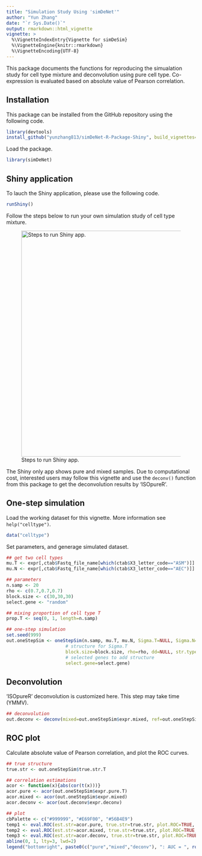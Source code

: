 ```yaml
---
title: "Simulation Study Using 'simDeNet'"
author: "Yun Zhang"
date: "`r Sys.Date()`"
output: rmarkdown::html_vignette
vignette: >
  %\VignetteIndexEntry{Vignette for simDeSim}
  %\VignetteEngine{knitr::rmarkdown}
  %\VignetteEncoding{UTF-8}
---
```


This package documents the functions for reproducing the simualation study for cell type mixture and deconvolution using pure cell type. Co-expression is evaluated based on absolute value of Pearson correlation.

## Installation

This package can be installed from the GitHub repository using the following code.
```r
library(devtools)
install_github("yunzhang813/simDeNet-R-Package-Shiny", build_vignettes=TRUE)
```

Load the package.
```r
library(simDeNet)
```

## Shiny application

To lauch the Shiny application, please use the following code.

```r
runShiny()
```

Follow the steps below to run your own simulation study of cell type mixture.

![Steps to run Shiny app.](Shiny-steps.png){width=600px}

The Shiny only app shows pure and mixed samples. Due to computational cost, interested users may follow this vignette and use the `deconv()` function from this package to get the deconvolution results by 'ISOpureR'.

## One-step simulation

Load the working dataset for this vignette. More information see `help("celltype")`.
```r
data("celltype")
```

Set parameters, and generage simulated dataset.
```r
## get two cell types
mu.T <- expr[,ctab$Fastq_file_name[which(ctab$X3_letter_code=="ASM")]]
mu.N <- expr[,ctab$Fastq_file_name[which(ctab$X3_letter_code=="AEC")]]

## parameters
n.samp <- 20
rho <- c(0.7,0.7,0.7)
block.size <- c(30,30,30)
select.gene <- "random"

## mixing proportion of cell type T
prop.T <- seq(0, 1, length=n.samp)

## one-step simulation
set.seed(999)
out.oneStepSim <- oneStepSim(n.samp, mu.T, mu.N, Sigma.T=NULL, Sigma.N=NULL, prop.T=prop.T, 
                      # structure for Sigma.T
                      block.size=block.size, rho=rho, dd=NULL, str.type="interchangeable",
                      # selected genes to add structure
                      select.gene=select.gene)
```

## Deconvolution

'ISOpureR' deconvolution is customized here. This step may take time (YMMV).
```r
## deconvolution
out.deconv <- deconv(mixed=out.oneStepSim$expr.mixed, ref=out.oneStepSim$expr.pure.N)
```

## ROC plot

Calculate absolute value of Pearson correlation, and plot the ROC curves.
```r
## true structure
true.str <- out.oneStepSim$true.str.T

## correlation estimations
acor <- function(x){abs(cor(t(x)))}
acor.pure <- acor(out.oneStepSim$expr.pure.T)
acor.mixed <- acor(out.oneStepSim$expr.mixed)
acor.deconv <- acor(out.deconv$expr.deconv)

## plot
cbPalette <- c("#999999", "#E69F00", "#56B4E9")
temp1 <- eval.ROC(est.str=acor.pure, true.str=true.str, plot.ROC=TRUE, show.AUC=FALSE, lwd=2, col=cbPalette[1])
temp2 <- eval.ROC(est.str=acor.mixed, true.str=true.str, plot.ROC=TRUE, show.AUC=FALSE, add=TRUE, col=cbPalette[2], lwd=2)
temp3 <- eval.ROC(est.str=acor.deconv, true.str=true.str, plot.ROC=TRUE, show.AUC=FALSE, add=TRUE, col=cbPalette[3], lwd=2)
abline(0, 1, lty=3, lwd=2)
legend("bottomright", paste0(c("pure","mixed","deconv"), ": AUC = ", round(c(temp1$AUC, temp2$AUC, temp3$AUC),3)), col=cbPalette[1:3], lty=1, lwd=5, bty="n")
```
